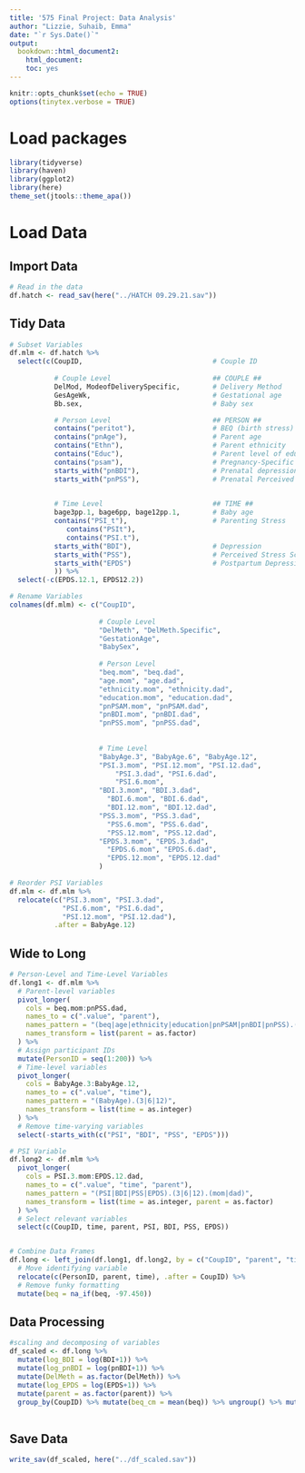 ```yaml
---
title: '575 Final Project: Data Analysis'
author: "Lizzie, Suhaib, Emma"
date: "`r Sys.Date()`"
output:
  bookdown::html_document2:
    html_document:
    toc: yes
---
```


```r
knitr::opts_chunk$set(echo = TRUE)
options(tinytex.verbose = TRUE)
```

# Load packages
```r
library(tidyverse)
library(haven)
library(ggplot2)
library(here)
theme_set(jtools::theme_apa())
```

# Load Data
## Import Data
```r
# Read in the data
df.hatch <- read_sav(here("../HATCH 09.29.21.sav"))
```

## Tidy Data
```r
# Subset Variables
df.mlm <- df.hatch %>%
  select(c(CoupID,                                # Couple ID
           
           # Couple Level                         ## COUPLE ##
           DelMod, ModeofDeliverySpecific,        # Delivery Method
           GesAgeWk,                              # Gestational age
           Bb.sex,                                # Baby sex

           # Person Level                         ## PERSON ##
           contains("peritot"),                   # BEQ (birth stress)
           contains("pnAge"),                     # Parent age
           contains("Ethn"),                      # Parent ethnicity
           contains("Educ"),                      # Parent level of education
           contains("psam"),                      # Pregnancy-Specific Anxiety Measure
           starts_with("pnBDI"),                  # Prenatal depression
           starts_with("pnPSS"),                  # Prenatal Perceived Stress Scale

           
           # Time Level                           ## TIME ##
           bage3pp.1, bage6pp, bage12pp.1,        # Baby age
           contains("PSI_t"),                     # Parenting Stress
              contains("PSIt"),
              contains("PSI.t"),
           starts_with("BDI"),                    # Depression
           starts_with("PSS"),                    # Perceived Stress Scale
           starts_with("EPDS")                    # Postpartum Depression
           )) %>%
  select(-c(EPDS.12.1, EPDS12.2))

# Rename Variables
colnames(df.mlm) <- c("CoupID",
                      
                      # Couple Level
                      "DelMeth", "DelMeth.Specific",
                      "GestationAge",
                      "BabySex",
                      
                      # Person Level
                      "beq.mom", "beq.dad",
                      "age.mom", "age.dad",
                      "ethnicity.mom", "ethnicity.dad",
                      "education.mom", "education.dad",
                      "pnPSAM.mom", "pnPSAM.dad",
                      "pnBDI.mom", "pnBDI.dad",
                      "pnPSS.mom", "pnPSS.dad",
                      
                      
                      # Time Level
                      "BabyAge.3", "BabyAge.6", "BabyAge.12",
                      "PSI.3.mom", "PSI.12.mom", "PSI.12.dad",
                          "PSI.3.dad", "PSI.6.dad",
                          "PSI.6.mom",
                      "BDI.3.mom", "BDI.3.dad", 
                        "BDI.6.mom", "BDI.6.dad",
                        "BDI.12.mom", "BDI.12.dad",
                      "PSS.3.mom", "PSS.3.dad", 
                        "PSS.6.mom", "PSS.6.dad",
                        "PSS.12.mom", "PSS.12.dad",
                      "EPDS.3.mom", "EPDS.3.dad", 
                        "EPDS.6.mom", "EPDS.6.dad",
                        "EPDS.12.mom", "EPDS.12.dad"
                      )

# Reorder PSI Variables
df.mlm <- df.mlm %>%
  relocate(c("PSI.3.mom", "PSI.3.dad",
             "PSI.6.mom", "PSI.6.dad",
             "PSI.12.mom", "PSI.12.dad"),
           .after = BabyAge.12) 
```

## Wide to Long 
```r
# Person-Level and Time-Level Variables
df.long1 <- df.mlm %>%
  # Parent-level variables
  pivot_longer(
    cols = beq.mom:pnPSS.dad,
    names_to = c(".value", "parent"),
    names_pattern = "(beq|age|ethnicity|education|pnPSAM|pnBDI|pnPSS).(mom|dad)",
    names_transform = list(parent = as.factor)
  ) %>%
  # Assign participant IDs
  mutate(PersonID = seq(1:200)) %>%
  # Time-level variables
  pivot_longer(
    cols = BabyAge.3:BabyAge.12,
    names_to = c(".value", "time"),
    names_pattern = "(BabyAge).(3|6|12)",
    names_transform = list(time = as.integer)
  ) %>%
  # Remove time-varying variables
  select(-starts_with(c("PSI", "BDI", "PSS", "EPDS")))

# PSI Variable
df.long2 <- df.mlm %>%
  pivot_longer(
    cols = PSI.3.mom:EPDS.12.dad,
    names_to = c(".value", "time", "parent"),
    names_pattern = "(PSI|BDI|PSS|EPDS).(3|6|12).(mom|dad)",
    names_transform = list(time = as.integer, parent = as.factor)
  ) %>%
  # Select relevant variables
  select(c(CoupID, time, parent, PSI, BDI, PSS, EPDS))


# Combine Data Frames
df.long <- left_join(df.long1, df.long2, by = c("CoupID", "parent", "time")) %>%
  # Move identifying variable
  relocate(c(PersonID, parent, time), .after = CoupID) %>%
  # Remove funky formatting
  mutate(beq = na_if(beq, -97.450))
```

## Data Processing
```r
#scaling and decomposing of variables
df_scaled <- df.long %>% 
  mutate(log_BDI = log(BDI+1)) %>%
  mutate(log_pnBDI = log(pnBDI+1)) %>%
  mutate(DelMeth = as.factor(DelMeth)) %>%
  mutate(log_EPDS = log(EPDS+1)) %>%
  mutate(parent = as.factor(parent)) %>%
  group_by(CoupID) %>% mutate(beq_cm = mean(beq)) %>% ungroup() %>% mutate(beq_cmc = beq - beq_cm, beq_st = scale(beq), beq_stc = scale(beq_cmc)) 
  
```

## Save Data
```r
write_sav(df_scaled, here("../df_scaled.sav"))
```


